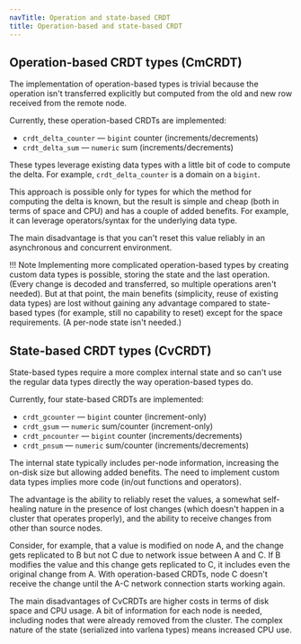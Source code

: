```yaml
---
navTitle: Operation and state-based CRDT
title: Operation-based and state-based CRDT
---
```


## Operation-based CRDT types (CmCRDT)

The implementation of operation-based types is trivial because the operation isn't transferred explicitly but computed from the old and new row received from the remote node.

Currently, these operation-based CRDTs are implemented:

-   `crdt_delta_counter` &mdash; `bigint` counter (increments/decrements)
-   `crdt_delta_sum` &mdash; `numeric` sum (increments/decrements)

These types leverage existing data types with a little bit of code to compute the delta. For example, `crdt_delta_counter` is a domain on a `bigint`. 

This approach is possible only for types for which the method for computing the delta is known, but the result is simple and cheap (both in terms of space and CPU) and has a couple of added benefits. For example, it can leverage operators/syntax for the underlying data type.

The main disadvantage is that you can't reset this value reliably in an asynchronous and concurrent environment.

!!! Note
    Implementing more complicated operation-based types by creating custom data types is possible, storing the state and the last operation. (Every change is decoded and transferred, so multiple
    operations aren't needed). But at that point, the main benefits (simplicity, reuse of existing data types) are lost without gaining any advantage compared to state-based types (for example, still no capability to reset) except for the space requirements. (A per-node state isn't needed.)

## State-based CRDT types (CvCRDT)

State-based types require a more complex internal state and so can't use the regular data types directly the way operation-based types do.

Currently, four state-based CRDTs are implemented:

-   `crdt_gcounter` &mdash; `bigint` counter (increment-only)
-   `crdt_gsum` &mdash; `numeric` sum/counter (increment-only)
-   `crdt_pncounter` &mdash; `bigint` counter (increments/decrements)
-   `crdt_pnsum` &mdash; `numeric` sum/counter (increments/decrements)

The internal state typically includes per-node information, increasing the on-disk size but allowing added benefits. The need to implement custom data types implies more code (in/out functions and operators).

The advantage is the ability to reliably reset the values, a somewhat self-healing nature in the presence of lost changes (which doesn't happen in a cluster that operates properly), and the ability to receive changes from other than source nodes.

Consider, for example, that a value is modified on node A, and the change gets replicated to B but not C due to network issue between A and C. If B modifies the value and this change gets replicated to C, it
includes even the original change from A. With operation-based CRDTs, node C doesn't receive the change until the A-C network connection starts working again.

The main disadvantages of CvCRDTs are higher costs in terms of disk space and CPU usage. A bit of information for each node is needed, including nodes that were already removed from the cluster. The complex nature of the state (serialized into varlena types) means increased CPU use.